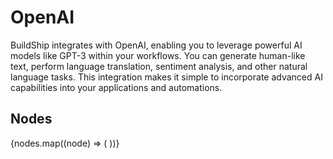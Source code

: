 
# OpenAI

BuildShip integrates with OpenAI, enabling you to leverage powerful AI models like GPT-3 within your workflows. You can
generate human-like text, perform language translation, sentiment analysis, and other natural language tasks. This
integration makes it simple to incorporate advanced AI capabilities into your applications and automations.

## Nodes

<Cards num={3}>
  {nodes.map((node) => (
    <NodeCard
      key={node.meta.id}
      title={node.meta.name}
      image={node.meta.icon.url}
      href={`/showcase/openai/${node.meta.id}`}
    />
  ))}
</Cards>
